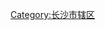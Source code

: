 {{Catnav|頁面分類|...|湖南行政区划|湖南省县级行政区|湖南省市辖区|长沙市辖区}}
{{Catnav|頁面分類|...|湖南省各市州行政区划|长沙行政区划|长沙区县市|长沙市辖区}}

{{Catmore|天心区|长沙市天心区}}
[[Category:长沙市辖区|Category:长沙市辖区]]